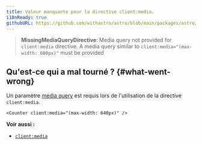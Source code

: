 ```yaml
---
title: Valeur manquante pour la directive client:media.
i18nReady: true
githubURL: https://github.com/withastro/astro/blob/main/packages/astro/src/core/errors/errors-data.ts
---
```


> **MissingMediaQueryDirective**: Media query not provided for `client:media` directive. A media query similar to `client:media="(max-width: 600px)"` must be provided

## Qu'est-ce qui a mal tourné ? \{#what-went-wrong\}
Un paramètre [media query](https://developer.mozilla.org/fr-FR/docs/Web/CSS/Media_Queries/Using_media_queries) est requis lors de l'utilisation de la directive `client:media`.

```astro
<Counter client:media="(max-width: 640px)" />
```

**Voir aussi :**
-  [`client:media`](/fr/reference/directives-reference/#clientmedia)


